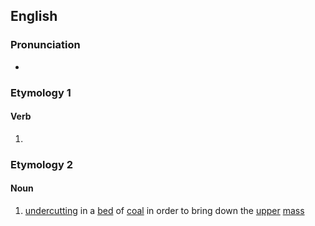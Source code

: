 ==English==

===Pronunciation===
* {{rhymes|əʊlɪŋ|lang=en}}

===Etymology 1===

====Verb====
{{head|en|verb form}}

# {{present participle of|hole|lang=en|nocat=1}}

===Etymology 2===
{{suffix|en|hole|t1=a hollow|ing}}

====Noun====
{{en-noun}}

# {{lb|en|mining}} [[undercut]]ting in a [[bed]] of [[coal]] in order to bring down the [[upper]] [[mass]]
#: {{rfquotek|Raymond}}
